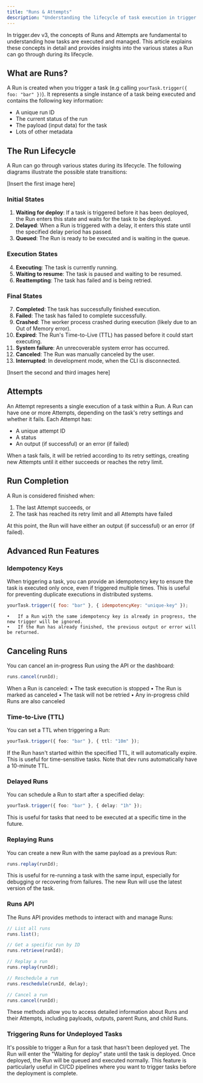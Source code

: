 ```yaml
---
title: "Runs & Attempts"
description: "Understanding the lifecycle of task execution in trigger.dev v3"
---
```


In trigger.dev v3, the concepts of Runs and Attempts are fundamental to understanding how tasks are executed and managed. This article explains these concepts in detail and provides insights into the various states a Run can go through during its lifecycle.

## What are Runs?

A Run is created when you trigger a task (e.g calling `yourTask.trigger({ foo: "bar" })`). It represents a single instance of a task being executed and contains the following key information:

- A unique run ID
- The current status of the run
- The payload (input data) for the task
- Lots of other metadata

## The Run Lifecycle

A Run can go through various states during its lifecycle. The following diagrams illustrate the possible state transitions:

[Insert the first image here]

### Initial States

1. **Waiting for deploy**: If a task is triggered before it has been deployed, the Run enters this state and waits for the task to be deployed.
2. **Delayed**: When a Run is triggered with a delay, it enters this state until the specified delay period has passed.
3. **Queued**: The Run is ready to be executed and is waiting in the queue.

### Execution States

4. **Executing**: The task is currently running.
5. **Waiting to resume**: The task is paused and waiting to be resumed.
6. **Reattempting**: The task has failed and is being retried.

### Final States

7. **Completed**: The task has successfully finished execution.
8. **Failed**: The task has failed to complete successfully.
9. **Crashed**: The worker process crashed during execution (likely due to an Out of Memory error).
10. **Expired**: The Run's Time-to-Live (TTL) has passed before it could start executing.
11. **System failure**: An unrecoverable system error has occurred.
12. **Canceled**: The Run was manually canceled by the user.
13. **Interrupted**: In development mode, when the CLI is disconnected.

[Insert the second and third images here]

## Attempts

An Attempt represents a single execution of a task within a Run. A Run can have one or more Attempts, depending on the task's retry settings and whether it fails. Each Attempt has:

- A unique attempt ID
- A status
- An output (if successful) or an error (if failed)

When a task fails, it will be retried according to its retry settings, creating new Attempts until it either succeeds or reaches the retry limit.

## Run Completion

A Run is considered finished when:

1. The last Attempt succeeds, or
2. The task has reached its retry limit and all Attempts have failed

At this point, the Run will have either an output (if successful) or an error (if failed).

## Advanced Run Features

### Idempotency Keys

When triggering a task, you can provide an idempotency key to ensure the task is executed only once, even if triggered multiple times. This is useful for preventing duplicate executions in distributed systems.

```javascript
yourTask.trigger({ foo: "bar" }, { idempotencyKey: "unique-key" });
```

    •	If a Run with the same idempotency key is already in progress, the new trigger will be ignored.
    •	If the Run has already finished, the previous output or error will be returned.

## Canceling Runs

You can cancel an in-progress Run using the API or the dashboard:

```ts
runs.cancel(runId);
```

When a Run is canceled:
• The task execution is stopped
• The Run is marked as canceled
• The task will not be retried
• Any in-progress child Runs are also canceled

### Time-to-Live (TTL)

You can set a TTL when triggering a Run:

```ts
yourTask.trigger({ foo: "bar" }, { ttl: "10m" });
```

If the Run hasn't started within the specified TTL, it will automatically expire. This is useful for time-sensitive tasks. Note that dev runs automatically have a 10-minute TTL.

### Delayed Runs

You can schedule a Run to start after a specified delay:

```ts
yourTask.trigger({ foo: "bar" }, { delay: "1h" });
```

This is useful for tasks that need to be executed at a specific time in the future.

### Replaying Runs

You can create a new Run with the same payload as a previous Run:

```ts
runs.replay(runId);
```

This is useful for re-running a task with the same input, especially for debugging or recovering from failures. The new Run will use the latest version of the task.

### Runs API

The Runs API provides methods to interact with and manage Runs:

```ts
// List all runs
runs.list();

// Get a specific run by ID
runs.retrieve(runId);

// Replay a run
runs.replay(runId);

// Reschedule a run
runs.reschedule(runId, delay);

// Cancel a run
runs.cancel(runId);
```

These methods allow you to access detailed information about Runs and their Attempts, including payloads, outputs, parent Runs, and child Runs.

### Triggering Runs for Undeployed Tasks

It's possible to trigger a Run for a task that hasn't been deployed yet. The Run will enter the "Waiting for deploy" state until the task is deployed. Once deployed, the Run will be queued and executed normally.
This feature is particularly useful in CI/CD pipelines where you want to trigger tasks before the deployment is complete.
